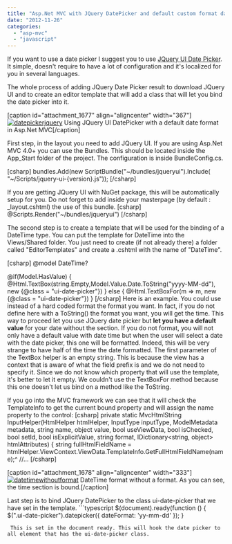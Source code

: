 ```yaml
---
title: "Asp.Net MVC with JQuery DatePicker and default custom format date"
date: "2012-11-26"
categories: 
  - "asp-mvc"
  - "javascript"
---
```


If you want to use a date picker I suggest you to use [JQuery UI Date Picker](http://jqueryui.com/datepicker/). It simple, doesn't require to have a lot of configuration and it's localized for you in several languages.

The whole process of adding JQuery Date Picker result to download JQuery UI and to create an editor template that will add a class that will let you bind the date picker into it.

\[caption id="attachment\_1677" align="aligncenter" width="367"\][![](http://patrickdesjardins.com/blog/wp-content/uploads/2012/10/datepickerjquery.png "datepickerjquery")](http://patrickdesjardins.com/blog/?attachment_id=1677) Using JQuery UI DatePicker with a default date format in Asp.Net MVC\[/caption\]

First step, in the layout you need to add JQuery UI. If you are using Asp.Net MVC 4.0+ you can use the Bundles. This should be located inside the App\_Start folder of the project. The configuration is inside BundleConfig.cs.

\[csharp\] bundles.Add(new ScriptBundle("~/bundles/jqueryui").Include( "~/Scripts/jquery-ui-{version}.js")); \[/csharp\]

If you are getting JQuery UI with NuGet package, this will be automatically setup for you. Do not forget to add inside your masterpage (by default : \_layout.cshtml) the use of this bundle. \[csharp\] @Scripts.Render("~/bundles/jqueryui") \[/csharp\]

The second step is to create a template that will be used for the binding of a DateTime type. You can put the template for DateTime into the Views/Shared folder. You just need to create (if not already there) a folder called "EditorTemplates" and create a .cshtml with the name of "DateTime".

\[csharp\] @model DateTime?

@if(Model.HasValue) { @Html.TextBox(string.Empty,Model.Value.Date.ToString("yyyy-MM-dd"), new {@class = "ui-date-picker"}) } else { @Html.TextBoxFor(m => m, new {@class = "ui-date-picker"}) } \[/csharp\] Here is an example. You could use instead of a hard coded format the format you want. In fact, if you do not define here with a ToString() the format you want, you will get the time. This way to proceed let you use JQuery date picker but **let you have a default value** for your date without the section. If you do not format, you will not only have a default value with date time but when the user will select a date with the date picker, this one will be formatted. Indeed, this will be very strange to have half of the time the date formatted. The first parameter of the TextBox helper is an empty string. This is because the view has a context that is aware of what the field prefix is and we do not need to specify it. Since we do not know which property that will use the template, it's better to let it empty. We couldn't use the TextBoxFor method because this one doesn't let us bind on a method like the ToString.

If you go into the MVC framework we can see that it will check the TemplateInfo to get the current bound property and will assign the name property to the control: \[csharp\] private static MvcHtmlString InputHelper(HtmlHelper htmlHelper, InputType inputType, ModelMetadata metadata, string name, object value, bool useViewData, bool isChecked, bool setId, bool isExplicitValue, string format, IDictionary<string, object> htmlAttributes) { string fullHtmlFieldName = htmlHelper.ViewContext.ViewData.TemplateInfo.GetFullHtmlFieldName(name);^ //... \[/csharp\]

\[caption id="attachment\_1678" align="aligncenter" width="333"\][![](http://patrickdesjardins.com/blog/wp-content/uploads/2012/10/datetimewithoutformat.png "datetimewithoutformat")](http://patrickdesjardins.com/blog/?attachment_id=1678) DateTime format without a format. As you can see, the time section is bound.\[/caption\]

Last step is to bind JQuery DatePicker to the class ui-date-picker that we have set in the template. ```typescript
$(document).ready(function () { $(".ui-date-picker").datepicker({ dateFormat: 'yy-mm-dd' }); } 
``` 
 This is set in the document ready. This will hook the date picker to all element that has the ui-date-picker class.
